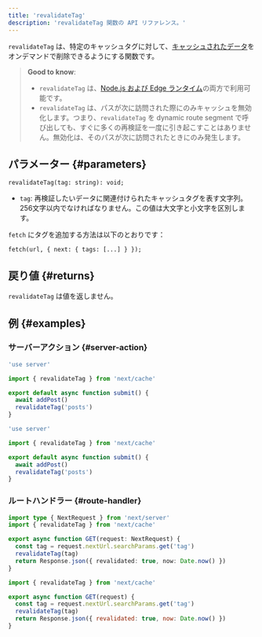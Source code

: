 ```yaml
---
title: 'revalidateTag'
description: 'revalidateTag 関数の API リファレンス。'
---
```


`revalidateTag` は、特定のキャッシュタグに対して、[キャッシュされたデータ](/docs/app/building-your-application/caching)をオンデマンドで削除できるようにする関数です。

> **Good to know**:
>
> - `revalidateTag` は、[Node.js および Edge ランタイム](/docs/app/building-your-application/rendering/edge-and-nodejs-runtimes)の両方で利用可能です。
> - `revalidateTag` は、パスが次に訪問された際にのみキャッシュを無効化します。つまり、`revalidateTag` を dynamic route segment で呼び出しても、すぐに多くの再検証を一度に引き起こすことはありません。無効化は、そのパスが次に訪問されたときにのみ発生します。

## パラメーター {#parameters}

```tsx
revalidateTag(tag: string): void;
```

- `tag`: 再検証したいデータに関連付けられたキャッシュタグを表す文字列。256文字以内でなければなりません。この値は大文字と小文字を区別します。

`fetch` にタグを追加する方法は以下のとおりです：

```tsx
fetch(url, { next: { tags: [...] } });
```

## 戻り値 {#returns}

`revalidateTag` は値を返しません。

## 例 {#examples}

### サーバーアクション {#server-action}

<Tabs>
<TabItem value="ts" label="TypeScript">

```ts title="app/actions.ts" switcher
'use server'

import { revalidateTag } from 'next/cache'

export default async function submit() {
  await addPost()
  revalidateTag('posts')
}
```

</TabItem>
<TabItem value="js" label="JavaScript">

```js title="app/actions.js" switcher
'use server'

import { revalidateTag } from 'next/cache'

export default async function submit() {
  await addPost()
  revalidateTag('posts')
}
```

</TabItem>
</Tabs>

### ルートハンドラー {#route-handler}

<Tabs>
<TabItem value="ts" label="TypeScript">

```ts title="app/api/revalidate/route.ts" switcher
import type { NextRequest } from 'next/server'
import { revalidateTag } from 'next/cache'

export async function GET(request: NextRequest) {
  const tag = request.nextUrl.searchParams.get('tag')
  revalidateTag(tag)
  return Response.json({ revalidated: true, now: Date.now() })
}
```

</TabItem>
<TabItem value="js" label="JavaScript">

```js title="app/api/revalidate/route.js" switcher
import { revalidateTag } from 'next/cache'

export async function GET(request) {
  const tag = request.nextUrl.searchParams.get('tag')
  revalidateTag(tag)
  return Response.json({ revalidated: true, now: Date.now() })
}
```

</TabItem>
</Tabs>
